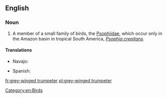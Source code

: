 ==English==
{{rfi}}
{{wikipedia}}
{{wikispecies|Psophia crepitans}}
===Noun===
{{en-noun|head=[[grey]]-[[winged]] [[trumpeter]]}}

# A member of a small family of birds, the [[Psophiidae]], which occur only in the Amazon basin in tropical South America, ''[[Psophia crepitans]]''.

====Translations====
{{trans-top|bird of ''Psophiidae''}}
* Navajo: {{t|nv|tsiiyázhí}}
{{trans-mid}}
* Spanish: {{t+|es|agamí|m}}
{{trans-bottom}}

[[Category:en:Birds]]

[[fr:grey-winged trumpeter]]
[[pl:grey-winged trumpeter]]